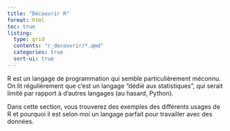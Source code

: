 ```yaml
---
title: "Découvrir R"
format: html
toc: true
listing: 
  type: grid
  contents: "r_decouvrir/*.qmd"
  categories: true
  sort-ui: true
---
```


R est un langage de programmation qui semble particulièrement méconnu. On lit régulièrement que c'est un langage "dédié aux statistiques", qui serait limité par rapport à d'autres langages (au hasard, Python). \n

Dans cette section, vous trouverez des exemples des différents usages de R et pourquoi il est selon moi un langage parfait pour travailler avec des données.
